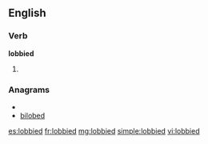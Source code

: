 ==English==

===Verb===
'''lobbied'''

# {{past of|[[lobby]]}}

===Anagrams===
* {{alphagram|bbdeilo}}
* [[bilobed#English|bilobed]]

[[es:lobbied]]
[[fr:lobbied]]
[[mg:lobbied]]
[[simple:lobbied]]
[[vi:lobbied]]